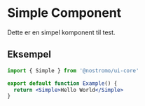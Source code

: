 # Simple Component

Dette er en simpel komponent til test.

## Eksempel

```jsx
import { Simple } from '@nostromo/ui-core'

export default function Example() {
  return <Simple>Hello World</Simple>
}
```
